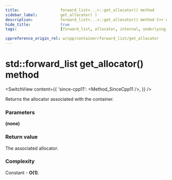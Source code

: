 ```yaml
---
title:					forward_list<...>::get_allocator() method
sidebar_label:			get_allocator( )
description:			forward_list<...>::get_allocator() method C++ documentation
hide_title:				true
tags:					[forward_list, allocator, internal, underlying, method]

cppreference_origin_rel: w/cpp/container/forward_list/get_allocator
---
```



<!----------------- Codes ---------------------->

<!-- empty() -->

# std::forward_list get_allocator() method

<SwitchView content={{
	'since-cpp11': <Method_SinceCpp11 />,
}} />

Returns the allocator associated with the container.

### Parameters

**(none)**

### Return value

The associated allocator.

### Complexity

Constant - **O(1)**.
